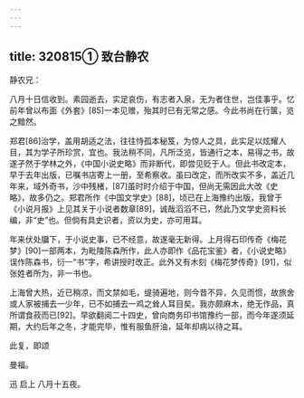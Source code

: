 ```yaml
---
---
---
```

title: 320815① 致台静农
---




静农兄：

八月十日信收到。素园逝去，实足哀伤，有志者入泉，无为者住世，岂佳事乎。忆前年曾以布面《外套》[85]一本见赠，殆其时已有无常之感。今此书尚在行箧，览之黯然。

郑君[86]治学，盖用胡适之法，往往恃孤本秘笈，为惊人之具，此实足以炫耀人目，其为学子所珍赏，宜也。我法稍不同，凡所泛览，皆通行之本，易得之书，故遂孑然于学林之外，《中国小说史略》而非断代，即尝见贬于人。但此书改定本，早于去年出版，已嘱书店寄上一册，至希察收。虽曰改定，而所改实不多，盖近几年来，域外奇书，沙中残楮，[87]虽时时介绍于中国，但尚无需因此大改《史略》，故多仍之。郑君所作《中国文学史》[88]，顷已在上海豫约出版，我曾于《小说月报》上见其关于小说者数章[89]，诚哉滔滔不已，然此乃文学史资料长编，非“史”也。但倘有具史识者，资以为史，亦可用耳。

年来伏处牖下，于小说史事，已不经意，故遂毫无新得。上月得石印传奇《梅花梦》[90]一部两本，为毗陵陈森所作，此人亦即作《品花宝鉴》者，《小说史略》误作陈森书，衍一“书”字，希讲授时改正。此外又有木刻《梅花梦传奇》[91]，似张姓者所为，非一书也。

上海曾大热，近已稍凉，而文禁如毛，缇骑遍地，则今昔不异，久见而惯，故旅舍或人家被捕去一少年，已不如捕去一鸡之耸人耳目矣。我亦颇麻木，绝无作品，真所谓食菽而已[92]。早欲翻阅二十四史，曾向商务印书馆豫约一部，而今年遂须延期，大约后年之冬，才能完毕，惟有服鱼肝油，延年却病以待之耳。

此复，即颂

曼福。

迅 启上 八月十五夜。